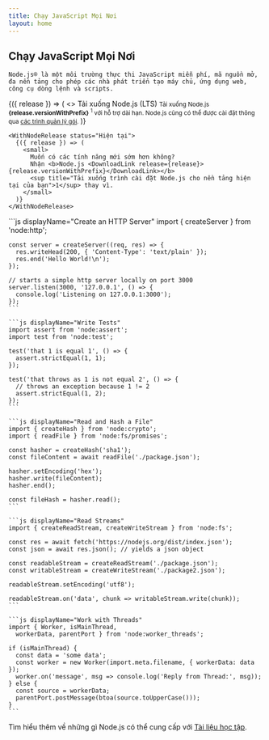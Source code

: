 ```yaml
---
title: Chạy JavaScript Mọi Nơi
layout: home
---
```


<section>
  <WithBadge section="index" />

  <div>
    <h1 className="special">Chạy JavaScript Mọi Nơi</h1>

    Node.js® là một môi trường thực thi JavaScript miễn phí, mã nguồn mở, đa nền tảng cho phép các nhà phát triển tạo máy chủ, ứng dụng web, công cụ dòng lệnh và scripts.

  </div>

  <div>
    <WithNodeRelease status={['Active LTS', 'Maintenance LTS']}>
      {({ release }) => (
        <>
          <DownloadButton release={release}>Tải xuống Node.js (LTS)</DownloadButton>
          <small>
            Tải xuống Node.js <b>{release.versionWithPrefix}</b>
            <sup title="Tải xuống trình cài đặt Node.js cho nền tảng hiện tại của bạn">1</sup> với hỗ trợ dài hạn.
            Node.js cũng có thể được cài đặt thông qua <a href="/download/package-manager">các trình quản lý gói</a>.
          </small>
        </>
      )}
    </WithNodeRelease>

    <WithNodeRelease status="Hiện tại">
      {({ release }) => (
        <small>
          Muốn có các tính năng mới sớm hơn không?
          Nhận <b>Node.js <DownloadLink release={release}>{release.versionWithPrefix}</DownloadLink></b>
          <sup title="Tải xuống trình cài đặt Node.js cho nền tảng hiện tại của bạn">1</sup> thay vì.
        </small>
      )}
    </WithNodeRelease>

  </div>
</section>

<section>
  <div>
    ```js displayName="Create an HTTP Server"
    import { createServer } from 'node:http';

    const server = createServer((req, res) => {
      res.writeHead(200, { 'Content-Type': 'text/plain' });
      res.end('Hello World!\n');
    });

    // starts a simple http server locally on port 3000
    server.listen(3000, '127.0.0.1', () => {
      console.log('Listening on 127.0.0.1:3000');
    });
    ```

    ```js displayName="Write Tests"
    import assert from 'node:assert';
    import test from 'node:test';

    test('that 1 is equal 1', () => {
      assert.strictEqual(1, 1);
    });

    test('that throws as 1 is not equal 2', () => {
      // throws an exception because 1 != 2
      assert.strictEqual(1, 2);
    });
    ```

    ```js displayName="Read and Hash a File"
    import { createHash } from 'node:crypto';
    import { readFile } from 'node:fs/promises';

    const hasher = createHash('sha1');
    const fileContent = await readFile('./package.json');

    hasher.setEncoding('hex');
    hasher.write(fileContent);
    hasher.end();

    const fileHash = hasher.read();
    ```

    ```js displayName="Read Streams"
    import { createReadStream, createWriteStream } from 'node:fs';

    const res = await fetch('https://nodejs.org/dist/index.json');
    const json = await res.json(); // yields a json object

    const readableStream = createReadStream('./package.json');
    const writableStream = createWriteStream('./package2.json');

    readableStream.setEncoding('utf8');

    readableStream.on('data', chunk => writableStream.write(chunk));
    ```

    ```js displayName="Work with Threads"
    import { Worker, isMainThread,
      workerData, parentPort } from 'node:worker_threads';

    if (isMainThread) {
      const data = 'some data';
      const worker = new Worker(import.meta.filename, { workerData: data });
      worker.on('message', msg => console.log('Reply from Thread:', msg));
    } else {
      const source = workerData;
      parentPort.postMessage(btoa(source.toUpperCase()));
    }
    ```

  </div>

Tìm hiểu thêm về những gì Node.js có thể cung cấp với [Tài liệu học tập](/learn).

</section>
